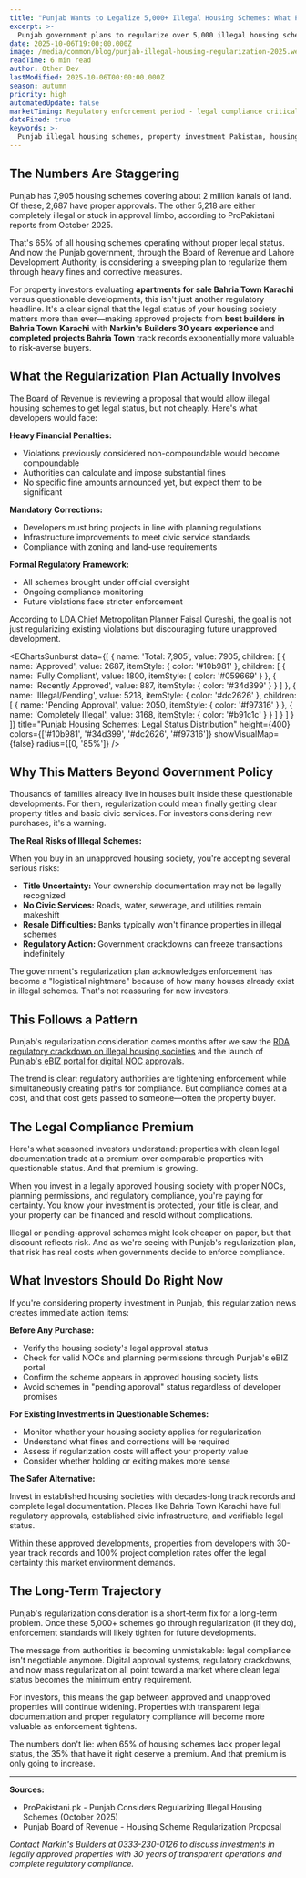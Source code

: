 ```yaml
---
title: "Punjab Wants to Legalize 5,000+ Illegal Housing Schemes: What Property Investors Need to Know"
excerpt: >-
  Punjab government plans to regularize over 5,000 illegal housing schemes with heavy fines. Here's why legal compliance isn't optional anymore and what this means for your property investment.
date: 2025-10-06T19:00:00.000Z
image: /media/common/blog/punjab-illegal-housing-regularization-2025.webp
readTime: 6 min read
author: Other Dev
lastModified: 2025-10-06T00:00:00.000Z
season: autumn
priority: high
automatedUpdate: false
marketTiming: Regulatory enforcement period - legal compliance critical
dateFixed: true
keywords: >-
  Punjab illegal housing schemes, property investment Pakistan, housing society approval, illegal developments Punjab, secure property investment Bahria Town
---
```


## The Numbers Are Staggering

Punjab has 7,905 housing schemes covering about 2 million kanals of land. Of these, 2,687 have proper approvals. The other 5,218 are either completely illegal or stuck in approval limbo, according to ProPakistani reports from October 2025.

That's 65% of all housing schemes operating without proper legal status. And now the Punjab government, through the Board of Revenue and Lahore Development Authority, is considering a sweeping plan to regularize them through heavy fines and corrective measures.

For property investors evaluating **apartments for sale Bahria Town Karachi** versus questionable developments, this isn't just another regulatory headline. It's a clear signal that the legal status of your housing society matters more than ever—making approved projects from **best builders in Bahria Town Karachi** with **Narkin's Builders 30 years experience** and **completed projects Bahria Town** track records exponentially more valuable to risk-averse buyers.

## What the Regularization Plan Actually Involves

The Board of Revenue is reviewing a proposal that would allow illegal housing schemes to get legal status, but not cheaply. Here's what developers would face:

**Heavy Financial Penalties:**
* Violations previously considered non-compoundable would become compoundable
* Authorities can calculate and impose substantial fines
* No specific fine amounts announced yet, but expect them to be significant

**Mandatory Corrections:**
* Developers must bring projects in line with planning regulations
* Infrastructure improvements to meet civic service standards
* Compliance with zoning and land-use requirements

**Formal Regulatory Framework:**
* All schemes brought under official oversight
* Ongoing compliance monitoring
* Future violations face stricter enforcement

According to LDA Chief Metropolitan Planner Faisal Qureshi, the goal is not just regularizing existing violations but discouraging future unapproved development.

<EChartsSunburst
  data={[
    {
      name: 'Total: 7,905',
      value: 7905,
      children: [
        {
          name: 'Approved',
          value: 2687,
          itemStyle: { color: '#10b981' },
          children: [
            { name: 'Fully Compliant', value: 1800, itemStyle: { color: '#059669' } },
            { name: 'Recently Approved', value: 887, itemStyle: { color: '#34d399' } }
          ]
        },
        {
          name: 'Illegal/Pending',
          value: 5218,
          itemStyle: { color: '#dc2626' },
          children: [
            { name: 'Pending Approval', value: 2050, itemStyle: { color: '#f97316' } },
            { name: 'Completely Illegal', value: 3168, itemStyle: { color: '#b91c1c' } }
          ]
        }
      ]
    }
  ]}
  title="Punjab Housing Schemes: Legal Status Distribution"
  height={400}
  colors={['#10b981', '#34d399', '#dc2626', '#f97316']}
  showVisualMap={false}
  radius={[0, '85%']}
/>

## Why This Matters Beyond Government Policy

Thousands of families already live in houses built inside these questionable developments. For them, regularization could mean finally getting clear property titles and basic civic services. For investors considering new purchases, it's a warning.

**The Real Risks of Illegal Schemes:**

When you buy in an unapproved housing society, you're accepting several serious risks:

* **Title Uncertainty:** Your ownership documentation may not be legally recognized
* **No Civic Services:** Roads, water, sewerage, and utilities remain makeshift
* **Resale Difficulties:** Banks typically won't finance properties in illegal schemes
* **Regulatory Action:** Government crackdowns can freeze transactions indefinitely

The government's regularization plan acknowledges enforcement has become a "logistical nightmare" because of how many houses already exist in illegal schemes. That's not reassuring for new investors.

## This Follows a Pattern

Punjab's regularization consideration comes months after we saw the [RDA regulatory crackdown on illegal housing societies](/blog/2025/09/rda-regulatory-crackdown-illegal-housing-societies-september-2025) and the launch of [Punjab's eBIZ portal for digital NOC approvals](/blog/2025/10/punjab-ebiz-portal-digital-noc-approvals-property-investment-october-2025).

The trend is clear: regulatory authorities are tightening enforcement while simultaneously creating paths for compliance. But compliance comes at a cost, and that cost gets passed to someone—often the property buyer.

## The Legal Compliance Premium

Here's what seasoned investors understand: properties with clean legal documentation trade at a premium over comparable properties with questionable status. And that premium is growing.

When you invest in a legally approved housing society with proper NOCs, planning permissions, and regulatory compliance, you're paying for certainty. You know your investment is protected, your title is clear, and your property can be financed and resold without complications.

Illegal or pending-approval schemes might look cheaper on paper, but that discount reflects risk. And as we're seeing with Punjab's regularization plan, that risk has real costs when governments decide to enforce compliance.

<EChartsStatistic
  title="Housing Schemes Awaiting Legal Status in Punjab"
  value="5,218"
  suffix=" schemes"
  description="Covering thousands of properties and families across Punjab province"
  trend="up"
  trendValue="65%"
  trendDescription="of all housing schemes lack proper legal approval"
/>

## What Investors Should Do Right Now

If you're considering property investment in Punjab, this regularization news creates immediate action items:

**Before Any Purchase:**
* Verify the housing society's legal approval status
* Check for valid NOCs and planning permissions through Punjab's eBIZ portal
* Confirm the scheme appears in approved housing society lists
* Avoid schemes in "pending approval" status regardless of developer promises

**For Existing Investments in Questionable Schemes:**
* Monitor whether your housing society applies for regularization
* Understand what fines and corrections will be required
* Assess if regularization costs will affect your property value
* Consider whether holding or exiting makes more sense

**The Safer Alternative:**

Invest in established housing societies with decades-long track records and complete legal documentation. Places like Bahria Town Karachi have full regulatory approvals, established civic infrastructure, and verifiable legal status.

Within these approved developments, properties from developers with 30-year track records and 100% project completion rates offer the legal certainty this market environment demands.

## The Long-Term Trajectory

Punjab's regularization consideration is a short-term fix for a long-term problem. Once these 5,000+ schemes go through regularization (if they do), enforcement standards will likely tighten for future developments.

The message from authorities is becoming unmistakable: legal compliance isn't negotiable anymore. Digital approval systems, regulatory crackdowns, and now mass regularization all point toward a market where clean legal status becomes the minimum entry requirement.

For investors, this means the gap between approved and unapproved properties will continue widening. Properties with transparent legal documentation and proper regulatory compliance will become more valuable as enforcement tightens.

The numbers don't lie: when 65% of housing schemes lack proper legal status, the 35% that have it right deserve a premium. And that premium is only going to increase.

---

**Sources:**
* ProPakistani.pk - Punjab Considers Regularizing Illegal Housing Schemes (October 2025)
* Punjab Board of Revenue - Housing Scheme Regularization Proposal

*Contact Narkin's Builders at 0333-230-0126 to discuss investments in legally approved properties with 30 years of transparent operations and complete regulatory compliance.*
